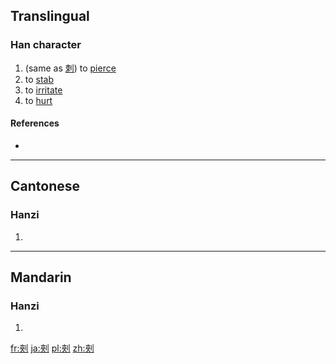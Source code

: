 ==Translingual==

===Han character===
{{Han char|rn=18|rad=刀|as=07|sn=9|four=|canj=KOLN|ids=⿰夾刂}}

# (same as [[刺]]) to [[pierce]]
# to [[stab]]
# to [[irritate]]
# to [[hurt]]

====References====
* {{Han ref|kx=0140.210|hdz=10340.020|uh=34E8|ud=13544}}

----

==Cantonese==

===Hanzi===
{{yue-hanzi|jyut=[[ci3]]|y=chi3}}

# {{defn|lang=yue|sort=刀07}}

----

==Mandarin==

===Hanzi===
{{cmn-hanzi|pin=[[cí]] ([[ci2]]), [[cì]] ([[ci4]])|wg=tz'u<sup>2</sup>, tz'u<sup>4</sup>}}

# {{defn|lang=cmn|sort=刀07}}

[[fr:㓨]]
[[ja:㓨]]
[[pl:㓨]]
[[zh:㓨]]